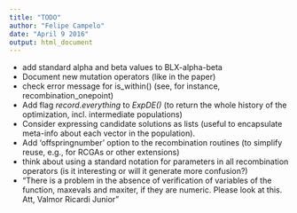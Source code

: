 ```yaml
---
title: "TODO"
author: "Felipe Campelo"
date: "April 9 2016"
output: html_document
---
```


- add standard alpha and beta values to BLX-alpha-beta
- Document new mutation operators (like in the paper)
- check error message for is_within() (see, for instance, recombination\_onepoint)  
- Add flag _record.everything_ to _ExpDE()_ (to return the whole history of the 
optimization, incl. intermediate populations)
- Consider expressing candidate solutions as lists (useful to encapsulate 
meta-info about each vector in the population).
- Add 'offspringnumber' option to the recombination routines (to simplify reuse, 
    e.g., for RCGAs or other extensions)
- think about using a standard notation for parameters in all recombination 
    operators (is it interesting or will it generate more confusion?)
- "There is a problem in the absence of verification of variables of the function, maxevals and maxiter, if they are numeric. Please look at this. Att, Valmor Ricardi Junior"
